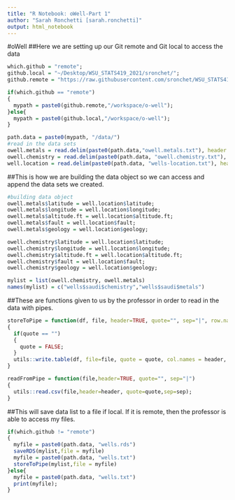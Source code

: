 ```yaml
---
title: "R Notebook: oWell-Part 1"
author: "Sarah Ronchetti [sarah.ronchetti]"
output: html_notebook
---
```


#oWell 
##Here we are setting up our Git remote and Git local to access the data 
```r
which.github = "remote";
github.local = "~/Desktop/WSU_STATS419_2021/sronchet/";
github.remote = "https://raw.githubusercontent.com/sronchet/WSU_STATS419_2021/main";

if(which.github == "remote")
{
  mypath = paste0(github.remote,"/workspace/o-well");
}else{
  mypath = paste0(github.local,"/workspace/o-well");
}

```


```r
path.data = paste0(mypath, "/data/")
#read in the data sets 
owell.metals = read.delim(paste0(path.data,"owell.metals.txt"), header = TRUE, sep="|");
owell.chemistry = read.delim(paste0(path.data, "owell.chemistry.txt"), header = TRUE, sep="|");
well.location = read.delim(paste0(path.data, "wells-location.txt"), header= TRUE, sep = "|");
```

##This is how we are building the data object so we can access and append the data sets we created.
```r
#building data object
owell.metals$latitude = well.location$latitude;
owell.metals$longitude = well.location$longitude;
owell.metals$altitude.ft = well.location$altitude.ft;
owell.metals$fault = well.location$fault;
owell.metals$geology = well.location$geology;

owell.chemistry$latitude = well.location$latitude;
owell.chemistry$longitude = well.location$longitude;
owell.chemistry$altitude.ft = well.location$altitude.ft;
owell.chemistry$fault = well.location$fault;
owell.chemistry$geology = well.location$geology;

mylist = list(owell.chemistry, owell.metals)
names(mylist) = c("wells$saudi$chemistry","wells$saudi$metals")

```

##These are functions given to us by the professor in order to read in the data with pipes. 
```r
storeToPipe = function(df, file, header=TRUE, quote="", sep="|", row.names = FALSE)
{
  if(quote == "")
  {
    quote = FALSE;
  }
  utils::write.table(df, file=file, quote = quote, col.names = header, row.name = row.names, sep = sep);
}

readFromPipe = function(file,header=TRUE, quote="", sep="|")
{
  utils::read.csv(file,header=header, quote=quote,sep=sep);
}

```

##This will save data list to a file if local. If it is remote, then the professor is able to access my files.

```r
if(which.github != "remote")
{
  myfile = paste0(path.data, "wells.rds")
  saveRDS(mylist,file = myfile)
  myfile = paste0(path.data, "wells.txt")
  storeToPipe(mylist,file = myfile)
}else{
  myfile = paste0(path.data, "wells.txt")
  print(myfile);
}

```












